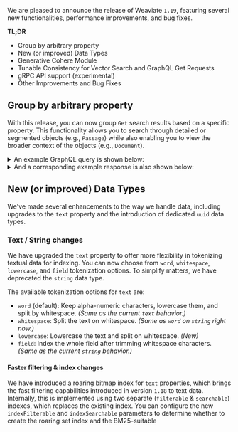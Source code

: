 <!-- Weaviate 1.19 Release Notes -->

We are pleased to announce the release of Weaviate `1.19`, featuring several new functionalities, performance improvements, and bug fixes.

**TL;DR**
- Group by arbitrary property
- New (or improved) Data Types
- Generative Cohere Module
- Tunable Consistency for Vector Search and GraphQL Get Requests
- gRPC API support (experimental)
- Other Improvements and Bug Fixes

<a name='group-by-arbitrary-property'></a>
## Group by arbitrary property

With this release, you can now group `Get` search results based on a specific property. This functionality allows you to search through detailed or segmented objects (e.g., `Passage`) while also enabling you to view the broader context of the objects (e.g., `Document`).

<details>
  <summary>An example GraphQL query is shown below:</summary>



</details>

<details>
  <summary>And a corresponding example response is also shown below:</summary>



</details>

<a name='new-or-improved-data-types'></a>
## New (or improved) Data Types

We've made several enhancements to the way we handle data, including upgrades to the `text` property and the introduction of dedicated `uuid` data types.

### Text / String changes

We have upgraded the `text` property to offer more flexibility in tokenizing textual data for indexing. You can now choose from `word`, `whitespace`, `lowercase`, and `field` tokenization options. To simplify matters, we have deprecated the `string` data type.

The available tokenization options for `text` are:

-   `word` (default): Keep alpha-numeric characters, lowercase them, and split by whitespace. _(Same as the current `text` behavior.)_
-   `whitespace`: Split the text on whitespace. _(Same as `word` on `string` right now.)_
-   `lowercase`: Lowercase the text and split on whitespace. _(New)_
-   `field`: Index the whole field after trimming whitespace characters. _(Same as the current `string` behavior.)_

#### Faster filtering & index changes

We have introduced a roaring bitmap index for `text` properties, which brings the fast filtering capabilities introduced in version `1.18` to text data. Internally, this is implemented using two separate (`filterable` & `searchable`) indexes, which replaces the existing index. You can configure the new `indexFilterable` and `indexSearchable` parameters to determine whether to create the roaring set index and the BM25-suitable
